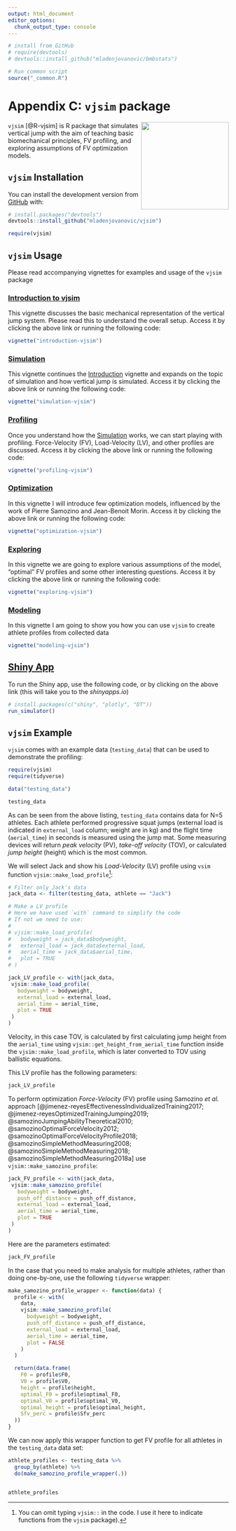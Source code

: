 ```yaml
---
output: html_document
editor_options: 
  chunk_output_type: console
---
```

```r
# install from GitHub
# require(devtools)
# devtools::install_github("mladenjovanovic/bmbstats")

# Run common script
source("_common.R")
```


# Appendix C: `vjsim` package

<img src="figures/vjsim-logo.png" align="right" width="200" />

`vjsim` [@R-vjsim] is R package that simulates vertical jump with the aim of teaching basic biomechanical principles, FV profiling, and exploring assumptions of FV optimization models. 

## `vjsim` Installation

You can install the development version from [GitHub](https://github.com/mladenjovanovic/vjsim) with:

``` r
# install.packages("devtools")
devtools::install_github("mladenjovanovic/vjsim")

require(vjsim)
```

## `vjsim` Usage

Please read accompanying vignettes for examples and usage of the `vjsim` package


### [Introduction to vjsim](https://mladenjovanovic.github.io/vjsim/articles/introduction-vjsim.html)

This vignette discusses the basic mechanical representation of the vertical jump system. Please read this to understand the overall setup. Access it by clicking the above link or running the following code:

``` r
vignette("introduction-vjsim")
```

### [Simulation](https://mladenjovanovic.github.io/vjsim/articles/simulation-vjsim.html)

This vignette continues the [Introduction](https://mladenjovanovic.github.io/vjsim/articles/introduction-vjsim.html) vignette and expands on the topic of simulation and how vertical jump is simulated. Access it by clicking the above link or running the following code:

``` r
vignette("simulation-vjsim")
```

### [Profiling](https://mladenjovanovic.github.io/vjsim/articles/profiling-vjsim.html)

Once you understand how the [Simulation](https://mladenjovanovic.github.io/vjsim/articles/simulation-vjsim.html) works, we can start playing with profiling. Force-Velocity (FV), Load-Velocity (LV), and other profiles are discussed. Access it by clicking the above link or running the following code:

``` r
vignette("profiling-vjsim")
```

### [Optimization](https://mladenjovanovic.github.io/vjsim/articles/optimization-vjsim.html)

In this vignette I will introduce few optimization models, influenced by the work of Pierre Samozino and Jean-Benoit Morin. Access it by clicking the above link or running the following code:

``` r
vignette("optimization-vjsim")
```

### [Exploring](https://mladenjovanovic.github.io/vjsim/articles/exploring-vjsim.html)

In this vignette we are going to explore various assumptions of the model, "optimal" FV profiles and some other interesting questions. Access it by clicking the above link or running the following code:

``` r
vignette("exploring-vjsim")
```

### [Modeling](https://mladenjovanovic.github.io/vjsim/articles/modeling-vjsim.html)

In this vignette I am going to show you how you can use `vjsim` to create athlete profiles from collected data

``` r
vignette("modeling-vjsim")
```


## [Shiny App](https://athletess.shinyapps.io/shiny-simulator/)

To run the Shiny app, use the following code, or by clicking on the above link (this will take you to the *shinyapps.io*)
``` r
# install.packages(c("shiny", "plotly", "DT"))
run_simulator()
```

## `vjsim` Example

`vjsim` comes with an example data (`testing_data`) that can be used to demonstrate the profiling:

```r
require(vjsim)
require(tidyverse)

data("testing_data")

testing_data
```

As can be seen from the above listing, `testing_data` contains data for N=5 athletes. Each athlete performed progressive squat jumps (external load is indicated in `external_load` column; weight are in kg) and the flight time (`aerial_time`) in seconds is measured using the jump mat. Some measuring devices will return *peak velocity* (PV), *take-off velocity* (TOV), or calculated *jump height* (height) which is the most common. 

We will select Jack and show his *Load-Velocity* (LV) profile using `vsim` function `vjsim::make_load_profile`[^omit_vjsim]: 

[^omit_vjsim]: You can omit typing `vjsim::` in the code. I use it here to indicate functions from the `vjsim` package).

```r
# Filter only Jack's data
jack_data <- filter(testing_data, athlete == "Jack")

# Make a LV profile
# Here we have used `with` command to simplify the code
# If not we need to use:
#
# vjsim::make_load_profile(
#   bodyweight = jack_data$bodyweight,
#   external_load = jack_data$external_load,
#   aerial_time = jack_data$aerial_time,
#   plot = TRUE
# )

jack_LV_profile <- with(jack_data,
 vjsim::make_load_profile(
   bodyweight = bodyweight,
   external_load = external_load,
   aerial_time = aerial_time,
   plot = TRUE
 )
)
```

Velocity, in this case TOV, is calculated by first calculating jump height from the `aerial_time` using `vjsim::get_height_from_aerial_time` function inside the `vjsim::make_load_profile`, which is later converted to TOV using ballistic equations. 

This LV profile has the following parameters:

```r
jack_LV_profile
```

To perform optimization *Force-Velocity* (FV) profile using Samozino *et al.* approach [@jimenez-reyesEffectivenessIndividualizedTraining2017; @jimenez-reyesOptimizedTrainingJumping2019; @samozinoJumpingAbilityTheoretical2010; @samozinoOptimalForceVelocity2012; @samozinoOptimalForceVelocityProfile2018; @samozinoSimpleMethodMeasuring2008; @samozinoSimpleMethodMeasuring2018; @samozinoSimpleMethodMeasuring2018a] use `vjsim::make_samozino_profile`:

```r
jack_FV_profile <- with(jack_data,
 vjsim::make_samozino_profile(
   bodyweight = bodyweight,
   push_off_distance = push_off_distance,
   external_load = external_load,
   aerial_time = aerial_time,
   plot = TRUE
 )
)
```

Here are the parameters estimated:

```r
jack_FV_profile
```

In the case that you need to make analysis for multiple athletes, rather than doing one-by-one, use the following `tidyverse` wrapper:

```r
make_samozino_profile_wrapper <- function(data) {
  profile <- with(
    data,
    vjsim::make_samozino_profile(
      bodyweight = bodyweight,
      push_off_distance = push_off_distance,
      external_load = external_load,
      aerial_time = aerial_time,
      plot = FALSE
    )
  )

  return(data.frame(
    F0 = profile$F0,
    V0 = profile$V0,
    height = profile$height,
    optimal_F0 = profile$optimal_F0,
    optimal_V0 = profile$optimal_V0,
    optimal_height = profile$optimal_height,
    Sfv_perc = profile$Sfv_perc
  ))
}
```

We can now apply this wrapper function to get FV profile for all athletes in the `testing_data` data set:

```r
athlete_profiles <- testing_data %>%
  group_by(athlete) %>%
  do(make_samozino_profile_wrapper(.))


athlete_profiles
```

